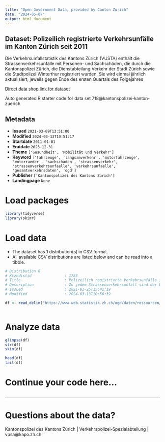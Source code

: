 ```yaml
---
title: "Open Government Data, provided by Canton Zurich"
date: "2024-05-07"
output: html_document
---
```


## Dataset: Polizeilich registrierte Verkehrsunfälle im Kanton Zürich seit 2011

Die Verkehrsunfallstatistik des Kantons Zürich (VUSTA) enthält die Strassenverkehrsunfälle mit Personen- und Sachschäden, die durch die Kantonspolizei Zürich, die Dienstabteilung Verkehr der Stadt Zürich sowie die Stadtpolizei Winterthur registriert wurden. Sie wird einmal jährlich aktualisiert, jeweils gegen Ende des ersten Quartals des Folgejahres

[Direct data shop link for dataset](https://www.zh.ch/de/politik-staat/statistik-daten/datenkatalog.html#/datasets/718@kantonspolizei-kanton-zuerich)

Auto generated R starter code for data set 718@kantonspolizei-kanton-zuerich.

## Metadata

- **Issued** `2021-03-09T13:51:00`
- **Modified** `2024-03-13T10:51:17`
- **Startdate** `2011-01-01`
- **Enddate** `2023-12-31`
- **Theme** `['Gesundheit', 'Mobilität und Verkehr']`
- **Keyword** `['fahrzeuge', 'langsamverkehr', 'motorfahrzeuge', 'motorraeder', 'sachschaden', 'strassenverkehr', 'strassenverkehrsunfaelle', 'verkehrsunfaelle', 'gesamtverkehrsdaten', 'ogd']`
- **Publisher** `['Kantonspolizei des Kantons Zürich']`
- **Landingpage** `None`


# Load packages

```r

library(tidyverse)
library(skimr)

```

# Load data

-   The dataset has 1 distribution(s) in CSV format.
-   All available CSV distributions are listed below and can be read into a tibble.

```r

# Distribution 0
# Ktzhdistid               : 1783
# Title                    : Polizeilich registrierte Verkehrsunfälle im Kanton Zürich
# Description              : Zu jedem Strassenverkehrsunfall sind der Unfallort (geokodiert), das Jahr, der Monat, der Wochentag, die Unfallstunde, die Strassenart, der Unfalltyp (ab 1. Juli 2015 inklusive Bagatellunfälle zB. Parkschäden), die Unfallbeteiligung ('Fussgänger', 'Velo (ohne E-Bikes)', 'Motorrad') und die Unfallschwerekategorie verfügbar. Detaillierte Definitionen der Variabeln sind in der Ressource "Minimales Geodatenmodell Strassenverkehrsunfallorte (ASTRA)" dokumentiert.
# Issued                   : 2021-01-25T15:41:19
# Modified                 : 2024-03-13T10:50:39

df <- read_delim('https://www.web.statistik.zh.ch/ogd/daten/ressourcen/KTZH_00000718_00001783.csv')



```

# Analyze data

```r

glimpse(df)
str(df)
skim(df)

head(df)
tail(df)

```

# Continue your code here...

```r

```

------------------------------------------------------------------------

# Questions about the data?

Kantonspolizei des Kantons Zürich | Verkehrspolizei-Spezialabteilung | vpsa@kapo.zh.ch
